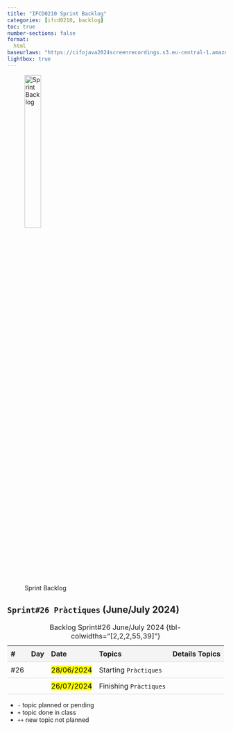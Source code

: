 ```yaml
---
title: "IFCD0210 Sprint Backlog"
categories: [ifcd0210, backlog]
toc: true
number-sections: false
format:
  html
baseurlaws: "https://cifojava2024screenrecordings.s3.eu-central-1.amazonaws.com/"
lightbox: true
---
```


<style>

.heatMap th { background:  #f4f4f4;}
tr:nth-child(3) {background-color: #f4f4f4;}

th, td {
  padding: 8px;
  text-align: left;
  border-bottom: 1px solid #ddd;
}

tr:hover {background-color:  #f4f4f4;}

</style>

![Sprint Backlog](/images/home/backlog.jpg){width="30%"}

<div class="heatMap">

::: {.column-page-right}


##  ``Sprint#26 Pràctiques`` (June/July 2024)

| # | Day | Date | Topics |  Details Topics |
| -- | -- | -- | -- | -- |
|  #26 |  | <mark>28/06/2024</mark> | Starting `Pràctiques` |  |
|  |  |  <mark>26/07/2024</mark>  |  Finishing `Pràctiques` |  |
: Backlog Sprint#26 June/July 2024 {tbl-colwidths="[2,2,2,55,39]"}
:::

</div>

::: {.callout-note}
- `-` topic planned or pending
- `+` topic done in class
- `++` new topic not planned
:::



